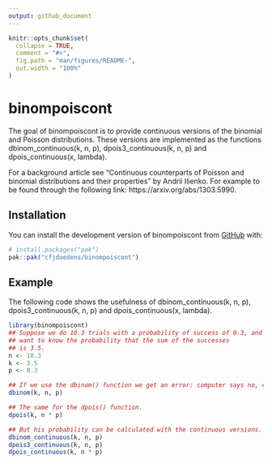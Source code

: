 ```yaml
---
output: github_document
---
```


<!-- README.md is generated from README.Rmd. Please edit that file -->

```r
knitr::opts_chunk$set(
  collapse = TRUE,
  comment = "#>",
  fig.path = "man/figures/README-",
  out.width = "100%"
)
```

# binompoiscont

<!-- badges: start -->
<!-- badges: end -->

The goal of binompoiscont is to provide continuous versions of the binomial and 
Poisson distributions. These versions are implemented as the functions
dbinom_continuous(k, n, p), dpois3_continuous(k, n, p)
and dpois_continuous(x, lambda).

For a background article see 
"Continuous counterparts of Poisson and binomial distributions and their properties"
by Andrii Ilienko.
For example to be found through the following link: https://arxiv.org/abs/1303.5990.

## Installation

You can install the development version of binompoiscont from [GitHub](https://github.com/) with:

``` r
# install.packages("pak")
pak::pak("cfjdoedens/binompoiscont")
```

## Example

The following code shows the usefulness of dbinom_continuous(k, n, p), 
dpois3_continuous(k, n, p) and dpois_continuous(x, lambda).


```r
library(binompoiscont)
## Suppose we do 10.3 trials with a probability of success of 0.3, and we
## want to know the probability that the sum of the successes
## is 3.5.
n <- 10.3
k <- 3.5
p <- 0.3

## If we use the dbinom() function we get an error: computer says no, can't do this.
dbinom(k, n, p)

## The same for the dpois() function.
dpois(k, n * p)

## But his probability can be calculated with the continuous versions.
dbinom_continuous(k, n, p)
dpois3_continuous(k, n, p)
dpois_continuous(k, n * p)
```

